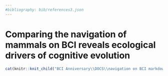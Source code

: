 ```yaml
---
#bibliography: bib/references3.json
---
```

# Comparing the navigation of mammals on BCI reveals ecological drivers of cognitive evolution

<!-- This adds a different "short title" -->
\chaptermark {Navigation and Cognition}

<!-- Required to number equations in HTML files -->
<script type="text/x-mathjax-config">
MathJax.Hub.Config({
  TeX: { equationNumbers: { autoNumber: "AMS" } }
});
</script>


```r
cat(knitr::knit_child("BCI Anniversary\\DOCS\\navigation on BCI markdown.Rmd", envir = environment(), quiet = TRUE))
```
